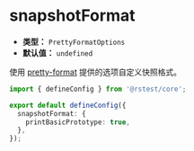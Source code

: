 # snapshotFormat

- **类型：** `PrettyFormatOptions`
- **默认值：** `undefined`

使用 [pretty-format](https://www.npmjs.com/package/pretty-format) 提供的选项自定义快照格式。

```ts title="rstest.config.ts"
import { defineConfig } from '@rstest/core';

export default defineConfig({
  snapshotFormat: {
    printBasicPrototype: true,
  },
});
```
